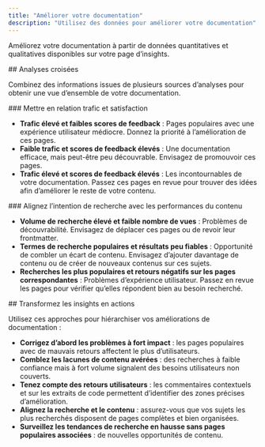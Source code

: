 ```yaml
---
title: "Améliorer votre documentation"
description: "Utilisez des données pour améliorer votre documentation"
---
```


Améliorez votre documentation à partir de données quantitatives et qualitatives disponibles sur votre page d’insights.

<div id="cross-analytics-insights">
  ## Analyses croisées
</div>

Combinez des informations issues de plusieurs sources d’analyses pour obtenir une vue d’ensemble de votre documentation.

<div id="correlate-traffic-and-satisfaction">
  ### Mettre en relation trafic et satisfaction
</div>

- **Trafic élevé et faibles scores de feedback** : Pages populaires avec une expérience utilisateur médiocre. Donnez la priorité à l’amélioration de ces pages.
- **Faible trafic et scores de feedback élevés** : Une documentation efficace, mais peut-être peu découvrable. Envisagez de promouvoir ces pages.
- **Trafic élevé et scores de feedback élevés** : Les incontournables de votre documentation. Passez ces pages en revue pour trouver des idées afin d’améliorer le reste de votre contenu.

<div id="match-search-intent-with-content-performance">
  ### Alignez l’intention de recherche avec les performances du contenu
</div>

- **Volume de recherche élevé et faible nombre de vues** : Problèmes de découvrabilité. Envisagez de déplacer ces pages ou de revoir leur frontmatter.
- **Termes de recherche populaires et résultats peu fiables** : Opportunité de combler un écart de contenu. Envisagez d’ajouter davantage de contenu ou de créer de nouveaux contenus sur ces sujets.
- **Recherches les plus populaires et retours négatifs sur les pages correspondantes** : Problèmes d’expérience utilisateur. Passez en revue les pages pour vérifier qu’elles répondent bien au besoin recherché.

<div id="put-insights-into-action">
  ## Transformez les insights en actions
</div>

Utilisez ces approches pour hiérarchiser vos améliorations de documentation :

- **Corrigez d’abord les problèmes à fort impact** : les pages populaires avec de mauvais retours affectent le plus d’utilisateurs.
- **Comblez les lacunes de contenu avérées** : des recherches à faible confiance mais à fort volume signalent des besoins utilisateurs non couverts.
- **Tenez compte des retours utilisateurs** : les commentaires contextuels et sur les extraits de code permettent d’identifier des zones précises d’amélioration.
- **Alignez la recherche et le contenu** : assurez-vous que vos sujets les plus recherchés disposent de pages complètes et bien organisées.
- **Surveillez les tendances de recherche en hausse sans pages populaires associées** : de nouvelles opportunités de contenu.